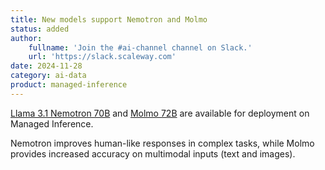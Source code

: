 ```yaml
---
title: New models support Nemotron and Molmo
status: added
author:
    fullname: 'Join the #ai-channel channel on Slack.'
    url: 'https://slack.scaleway.com'
date: 2024-11-28
category: ai-data
product: managed-inference
---
```


[Llama 3.1 Nemotron 70B](/managed-inference/reference-content/llama-3.1-nemotron-70b-instruct/) and [Molmo 72B](/managed-inference/reference-content/molmo-72b-0924) are available for deployment on Managed Inference.

Nemotron improves human-like responses in complex tasks, while Molmo provides increased accuracy on multimodal inputs (text and images).
